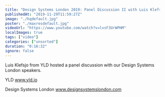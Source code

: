 ```yaml
---
title: "Design Systems London 2019: Panel Discussion II with Luis Klefsjo"
publishedAt: "2019-11-29T11:59:27Z"
image: "./hqdefault.jpg"
poster: "./maxresdefault.jpg"
videoUrl: "https://www.youtube.com/watch?v=lvsF3UrWPHM"
localImages: true
tags: ["video"]
categories: ["unsorted"]
duration: "0:16:32"
ignore: false
---
```

Luis Klefsjo from YLD hosted a panel discussion with our Design Systems London speakers. 

YLD
www.yld.io 

Design Systems London 
www.designsystemslondon.com
